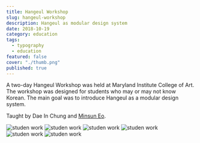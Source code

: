 ```yaml
---
title: Hangeul Workshop
slug: hangeul-workshop
description: Hangeul as modular design system
date: 2018-10-19
category: education
tags:
  - typography
  - education
featured: false
cover: "./thumb.png"
published: true
---
```




A two-day Hangeul Workshop was held at Maryland Institute College of Art. The workshop was designed for students who may or may not know Korean. The main goal was to introduce Hangeul as a modular design system.

Taught by Dae In Chung and [Minsun Eo](https://minsuneo.nyc).

<GC start={2} end={12}>
  <MediaGrid maxCols={3}>
    <Image src={img1} alt="studen work" />
    <Image src={img2} alt="studen work" />
    <Image src={img3} alt="studen work" />
    <Image src={img4} alt="studen work" />
    <Image src={img5} alt="studen work" />
    <Image src={img6} alt="studen work" />
  </MediaGrid>
</GC>
